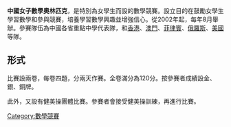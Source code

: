 '''中國女子數學奧林匹克'''，是特別為女學生而設的數學競賽。設立目的在鼓勵女學生學習數學和參與競賽，培養學習數學興趣並增強信心。從2002年起，每年8月舉辦。參賽隊伍為中國各省重點中學代表隊，和[[香港|香港]]、[[澳門|澳門]]、[[菲律賓|菲律賓]]、[[俄羅斯|俄羅斯]]、[[美國|美國]]等隊。

==形式==
比賽設兩卷，每卷四題，分兩天作賽。全卷滿分為120分。按參賽者成績設金、銀、銅牌。

此外，又設有健美操團體比賽。參賽者會接受健美操訓練，再進行比賽。
{{math-stub}}
[[Category:數學競賽|Category:數學競賽]]